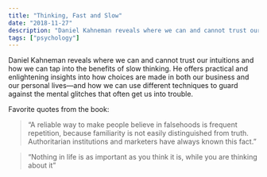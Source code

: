 ```yaml
---
title: "Thinking, Fast and Slow"
date: "2018-11-27"
description: "Daniel Kahneman reveals where we can and cannot trust our intuitions and how we can tap into the benefits of slow thinking."
tags: ["psychology"]
---
```


Daniel Kahneman reveals where we can and cannot trust our intuitions and how we can tap into the benefits of slow thinking. He offers practical and enlightening insights into how choices are made in both our business and our personal lives—and how we can use different techniques to guard against the mental glitches that often get us into trouble.

Favorite quotes from the book:

> “A reliable way to make people believe in falsehoods is frequent repetition, because familiarity is not easily distinguished from truth. Authoritarian institutions and marketers have always known this fact.”

> “Nothing in life is as important as you think it is, while you are thinking about it”
